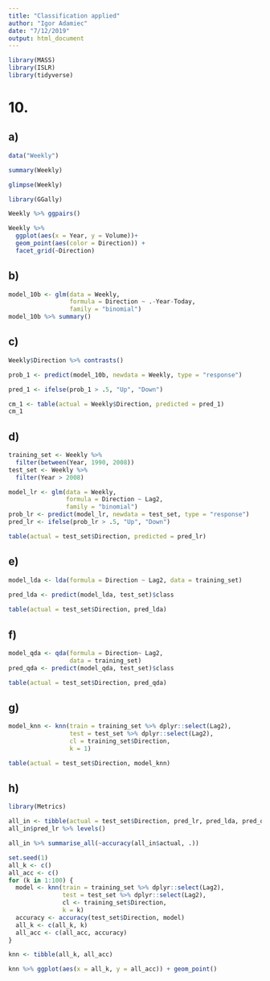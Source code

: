 ```yaml
---
title: "Classification applied"
author: "Igor Adamiec"
date: "7/12/2019"
output: html_document
---
```


```r
library(MASS)
library(ISLR)
library(tidyverse)
```

# 10. 
## a)

```r
data("Weekly")
```

```r
summary(Weekly)
```

```r
glimpse(Weekly)
```

```r
library(GGally)
```

```r
Weekly %>% ggpairs()
```

```r
Weekly %>% 
  ggplot(aes(x = Year, y = Volume))+
  geom_point(aes(color = Direction)) +
  facet_grid(~Direction)
```

## b)

```r
model_10b <- glm(data = Weekly,
                 formula = Direction ~ .-Year-Today,
                 family = "binomial")
model_10b %>% summary()
```

## c)

```r
Weekly$Direction %>% contrasts()
```


```r
prob_1 <- predict(model_10b, newdata = Weekly, type = "response")

pred_1 <- ifelse(prob_1 > .5, "Up", "Down")
```

```r
cm_1 <- table(actual = Weekly$Direction, predicted = pred_1)
cm_1
```

## d)

```r
training_set <- Weekly %>% 
  filter(between(Year, 1990, 2008))
test_set <- Weekly %>% 
  filter(Year > 2008)
```

```r
model_lr <- glm(data = Weekly,
                formula = Direction ~ Lag2,
                family = "binomial")
prob_lr <- predict(model_lr, newdata = test_set, type = "response")
pred_lr <- ifelse(prob_lr > .5, "Up", "Down")

table(actual = test_set$Direction, predicted = pred_lr)
```

## e)

```r
model_lda <- lda(formula = Direction ~ Lag2, data = training_set)
                 
pred_lda <- predict(model_lda, test_set)$class

table(actual = test_set$Direction, pred_lda)
```

## f)

```r
model_qda <- qda(formula = Direction~ Lag2,
                 data = training_set)
pred_qda <- predict(model_qda, test_set)$class

table(actual = test_set$Direction, pred_qda)
```

## g)

```r
model_knn <- knn(train = training_set %>% dplyr::select(Lag2),
                 test = test_set %>% dplyr::select(Lag2),
                 cl = training_set$Direction,
                 k = 1)

```
```r
table(actual = test_set$Direction, model_knn)
```

## h)

```r
library(Metrics)
```

```r
all_in <- tibble(actual = test_set$Direction, pred_lr, pred_lda, pred_qda, model_knn) %>% mutate(pred_lr = as.factor(pred_lr))
all_in$pred_lr %>% levels()
```

```r
all_in %>% summarise_all(~accuracy(all_in$actual, .))

```


```r
set.seed(1)
all_k <- c()
all_acc <- c()
for (k in 1:100) {
  model <- knn(train = training_set %>% dplyr::select(Lag2),
               test = test_set %>% dplyr::select(Lag2),
               cl <- training_set$Direction,
               k = k)
  accuracy <- accuracy(test_set$Direction, model)
  all_k <- c(all_k, k)
  all_acc <- c(all_acc, accuracy)
}

```

```r
knn <- tibble(all_k, all_acc)
```
```r
knn %>% ggplot(aes(x = all_k, y = all_acc)) + geom_point()
```

